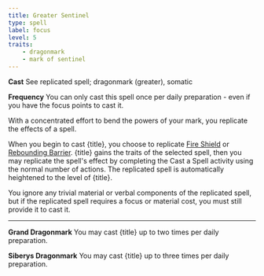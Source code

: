 ```yaml
---
title: Greater Sentinel
type: spell
label: focus
level: 5
traits:
    - dragonmark
    - mark of sentinel
---
```


**Cast** See replicated spell; dragonmark (greater), somatic

**Frequency** You can only cast this spell once per daily preparation - even if you have the focus points to cast it.

With a concentrated effort to bend the powers of your mark, you replicate the effects of a spell.

When you begin to cast {title}, you choose to replicate [Fire Shield](https://2e.aonprd.com/Spells.aspx?ID=118) or [Rebounding Barrier](https://2e.aonprd.com/Spells.aspx?ID=813). {title} gains the traits of the selected spell, then you may replicate the spell's effect by completing the Cast a Spell activity using the normal number of actions. The replicated spell is automatically heightened to the level of {title}.

You ignore any trivial material or verbal components of the replicated spell, but if the replicated spell requires a focus or material cost, you must still provide it to cast it.

---

**Grand Dragonmark** You may cast {title} up to two times per daily preparation.

**Siberys Dragonmark** You may cast {title} up to three times per daily preparation.
